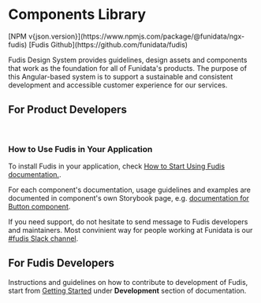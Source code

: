 
<Meta title="Documentation/Introduction/Welcome" />

<div class="full-width-bg">

# Components Library

</div>

<div class="version-badges">
  <span class="fudis-badge fudis-badge__primary">
    [NPM v{json.version}](https://www.npmjs.com/package/@funidata/ngx-fudis)
  </span>
  <span class="fudis-badge fudis-badge__primary">
    [Fudis Github](https://github.com/funidata/fudis)
  </span>
</div>

Fudis Design System provides guidelines, design assets and components that work as the foundation for all of Funidata's products. The purpose of this Angular-based system is to support a sustainable and consistent development and accessible customer experience for our services.

## For Product Developers

<br />

### How to Use Fudis in Your Application

To install Fudis in your application, check [How to Start Using Fudis documentation.](/docs/documentation-introduction-how-to-start-using-fudis--documentation).

For each component's documentation, usage guidelines and examples are documented in component's own Storybook page, e.g. [documentation for Button component](/docs/components-button--documentation).

If you need support, do not hesitate to send message to Fudis developers and maintainers. Most convinient way for people working at Funidata is our [#fudis Slack channel](https://sisudev.slack.com/archives/C03G46K6LG1).

## For Fudis Developers

Instructions and guidelines on how to contribute to development of Fudis, start from [Getting Started](/docs/documentation-development-getting-started--documentation) under **Development** section of documentation.
